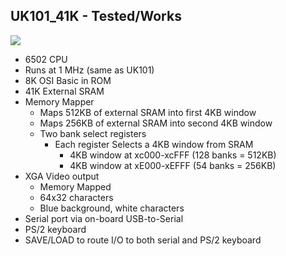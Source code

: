 == UK101_41K - Tested/Works ==

<img src="http://land-boards.com/blwiki/images/3/35/RETRO-EP4CE15-P958-720PX.jpg"></img>

* 6502 CPU
* Runs at 1 MHz (same as UK101)
* 8K OSI Basic in ROM
* 41K External SRAM
*	Memory Mapper
** Maps 512KB of external SRAM into first 4KB window
** Maps 256KB of external SRAM into second 4KB window
** Two bank select registers
*** Each register Selects a 4KB window from SRAM
**** 4KB window at xc000-xcFFF (128 banks = 512KB)
**** 4KB window at xE000-xEFFF (54 banks = 256KB)
* XGA Video output
** Memory Mapped
** 64x32 characters
** Blue background, white characters
* Serial port via on-board USB-to-Serial
* PS/2 keyboard
* SAVE/LOAD to route I/O to both serial and PS/2 keyboard
